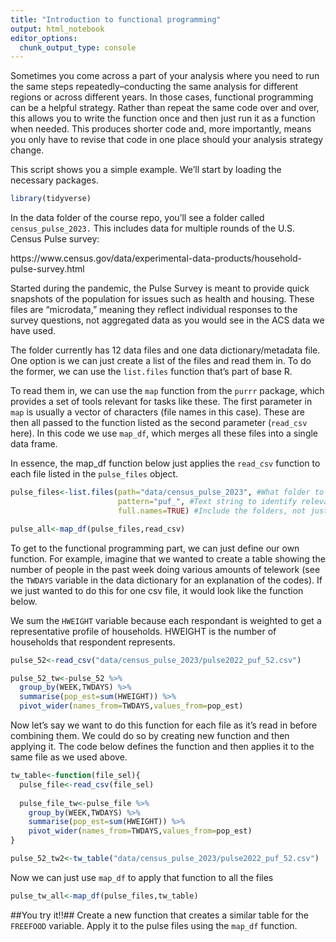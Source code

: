 ```yaml
---
title: "Introduction to functional programming"
output: html_notebook
editor_options: 
  chunk_output_type: console
---
```


Sometimes you come across a part of your analysis where you need to run the same steps repeatedly--conducting the same analysis for different regions or across different years. In those cases, functional programming can be a helpful strategy. Rather than repeat the same code over and over, this allows you to write the function once and then just run it as a function when needed. This produces shorter code and, more importantly, means you only have to revise that code in one place should your analysis strategy change.

This script shows you a simple example. We'll start by loading the necessary packages.

```r
library(tidyverse)
```

In the data folder of the course repo, you'll see a folder called `census_pulse_2023.` This includes data for multiple rounds of the U.S. Census Pulse survey: 

https://www.census.gov/data/experimental-data-products/household-pulse-survey.html

Started during the pandemic, the Pulse Survey is meant to provide quick snapshots of the population for issues such as health and housing. These files are "microdata," meaning they reflect individual responses to the survey questions, not aggregated data as you would see in the ACS data we have used.

The folder currently has 12 data files and one data dictionary/metadata file. One option is we can just create a list of the files and read them in. To do the former, we can use the `list.files` function that's part of base R. 

To read them in, we can use the `map` function from the `purrr` package, which provides a set of tools relevant for tasks like these. The first parameter in `map` is usually a vector of characters (file names in this case). These are then all passed to the function listed as the second parameter (`read_csv` here). In this code we use `map_df`, which merges all these files into a single data frame. 

In essence, the map_df function below just applies the `read_csv` function to each file listed in the `pulse_files` object.

```r
pulse_files<-list.files(path="data/census_pulse_2023", #What folder to search
                        pattern="puf_", #Text string to identify relevant files (not the data dictionary)
                        full.names=TRUE) #Include the folders, not just the file names

pulse_all<-map_df(pulse_files,read_csv)

```

To get to the functional programming part, we can just define our own function. For example, imagine that we wanted to create a table showing the number of people in the past week doing various amounts of telework (see the `TWDAYS` variable in the data dictionary for an explanation of the codes). If we just wanted to do this for one csv file, it would look like the function below. 

We sum the `HWEIGHT` variable because each respondant is weighted to get a representative profile of households. HWEIGHT is the number of households that respondent represents.

```r
pulse_52<-read_csv("data/census_pulse_2023/pulse2022_puf_52.csv")

pulse_52_tw<-pulse_52 %>%
  group_by(WEEK,TWDAYS) %>%
  summarise(pop_est=sum(HWEIGHT)) %>%
  pivot_wider(names_from=TWDAYS,values_from=pop_est)
```

Now let's say we want to do this function for each file as it's read in before combining them. We could do so by creating new function and then applying it. The code below defines the function and then applies it to the same file as we used above.

```r
tw_table<-function(file_sel){
  pulse_file<-read_csv(file_sel)
  
  pulse_file_tw<-pulse_file %>%
    group_by(WEEK,TWDAYS) %>%
    summarise(pop_est=sum(HWEIGHT)) %>%
    pivot_wider(names_from=TWDAYS,values_from=pop_est)
}

pulse_52_tw2<-tw_table("data/census_pulse_2023/pulse2022_puf_52.csv")

```

Now we can just use `map_df` to apply that function to all the files

```r
pulse_tw_all<-map_df(pulse_files,tw_table)
```

##You try it!!##
Create a new function that creates a similar table for the `FREEFOOD` variable. Apply it to the pulse files using the `map_df` function.

```r

```

